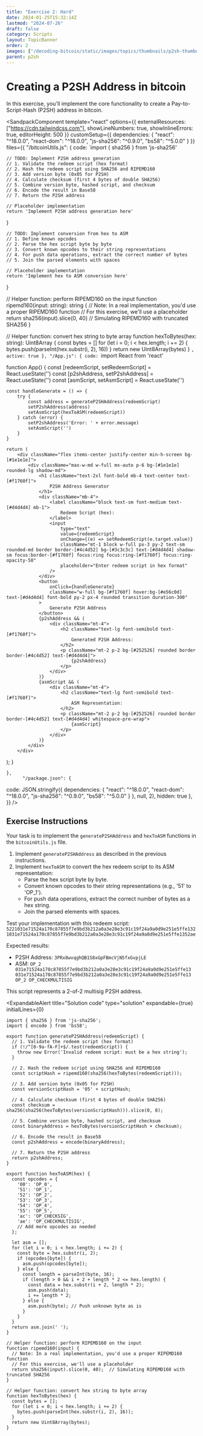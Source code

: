 ```yaml
---
title: "Exercise 2: Hard"
date: 2024-01-25T15:32:14Z
lastmod: "2024-07-26"
draft: false
category: Scripts
layout: TopicBanner
order: 2
images: ["/decoding-bitcoin/static/images/topics/thumbnails/p2sh-thumbnail.webp"]
parent: p2sh
---
```


# Creating a P2SH Address in bitcoin

In this exercise, you'll implement the core functionality to create a Pay-to-Script-Hash (P2SH) address in bitcoin.

<SandpackComponent
  template="react"
  options={{
    externalResources: ["https://cdn.tailwindcss.com"],
    showLineNumbers: true,
    showInlineErrors: true,
    editorHeight: 500
  }}
  customSetup={{
    dependencies: {
      "react": "^18.0.0",
      "react-dom": "^18.0.0",
      "js-sha256": "^0.9.0",
      "bs58": "^5.0.0"
    }
  }}
  files={{
    "/bitcoinUtils.js": {
      code: `import { sha256 } from 'js-sha256'

	// TODO: Implement P2SH address generation
	// 1. Validate the redeem script (hex format)
	// 2. Hash the redeem script using SHA256 and RIPEMD160
	// 3. Add version byte (0x05 for P2SH)
	// 4. Calculate checksum (first 4 bytes of double SHA256)
	// 5. Combine version byte, hashed script, and checksum
	// 6. Encode the result in Base58
	// 7. Return the P2SH address

    // Placeholder implementation
    return 'Implement P2SH address generation here'

}

	// TODO: Implement conversion from hex to ASM
	// 1. Define known opcodes
	// 2. Parse the hex script byte by byte
	// 3. Convert known opcodes to their string representations
	// 4. For push data operations, extract the correct number of bytes
	// 5. Join the parsed elements with spaces

    // Placeholder implementation
    return 'Implement hex to ASM conversion here'

}

// Helper function: perform RIPEMD160 on the input
function ripemd160(input: string): string {
// Note: In a real implementation, you'd use a proper RIPEMD160 function
// For this exercise, we'll use a placeholder
return sha256(input).slice(0, 40) // Simulating RIPEMD160 with truncated SHA256
}

// Helper function: convert hex string to byte array
function hexToBytes(hex: string): Uint8Array {
const bytes = []
for (let i = 0; i < hex.length; i += 2) {
bytes.push(parseInt(hex.substr(i, 2), 16))
}
return new Uint8Array(bytes)
}
`,
            active: true
          },
    "/App.js": {
      code: `import React from 'react'

function App() {
const [redeemScript, setRedeemScript] = React.useState('')
const [p2shAddress, setP2shAddress] = React.useState('')
const [asmScript, setAsmScript] = React.useState('')

    const handleGenerate = () => {
    	try {
    		const address = generateP2SHAddress(redeemScript)
    		setP2shAddress(address)
    		setAsmScript(hexToASM(redeemScript))
    	} catch (error) {
    		setP2shAddress('Error: ' + error.message)
    		setAsmScript('')
    	}
    }

    return (
    	<div className="flex items-center justify-center min-h-screen bg-[#1e1e1e]">
    		<div className="max-w-md w-full mx-auto p-6 bg-[#1e1e1e] rounded-lg shadow-md">
    			<h1 className="text-2xl font-bold mb-4 text-center text-[#f1760f]">
    				P2SH Address Generator
    			</h1>
    			<div className="mb-4">
    				<label className="block text-sm font-medium text-[#d4d4d4] mb-1">
    					Redeem Script (hex):
    				</label>
    				<input
    					type="text"
    					value={redeemScript}
    					onChange={(e) => setRedeemScript(e.target.value)}
    					className="mt-1 block w-full px-3 py-2 text-sm rounded-md border border-[#4c4d52] bg-[#3c3c3c] text-[#d4d4d4] shadow-sm focus:border-[#f1760f] focus:ring focus:ring-[#f1760f] focus:ring-opacity-50"
    					placeholder="Enter redeem script in hex format"
    				/>
    			</div>
    			<button
    				onClick={handleGenerate}
    				className="w-full bg-[#f1760f] hover:bg-[#e56c0d] text-[#d4d4d4] font-bold py-2 px-4 rounded transition duration-300"
    			>
    				Generate P2SH Address
    			</button>
    			{p2shAddress && (
    				<div className="mt-4">
    					<h2 className="text-lg font-semibold text-[#f1760f]">
    						Generated P2SH Address:
    					</h2>
    					<p className="mt-2 p-2 bg-[#252526] rounded border border-[#4c4d52] text-[#d4d4d4]">
    						{p2shAddress}
    					</p>
    				</div>
    			)}
    			{asmScript && (
    				<div className="mt-4">
    					<h2 className="text-lg font-semibold text-[#f1760f]">
    						ASM Representation:
    					</h2>
    					<p className="mt-2 p-2 bg-[#252526] rounded border border-[#4c4d52] text-[#d4d4d4] whitespace-pre-wrap">
    						{asmScript}
    					</p>
    				</div>
    			)}
    		</div>
    	</div>

); }

    },
          "/package.json": {
code: JSON.stringify({
dependencies: {
"react": "^18.0.0",
"react-dom": "^18.0.0",
"js-sha256": "^0.9.0",
"bs58": "^5.0.0"
}
}, null, 2),
hidden: true
},
}}
/>

## Exercise Instructions

Your task is to implement the `generateP2SHAddress` and `hexToASM` functions in the `bitcoinUtils.js` file.

1. Implement `generateP2SHAddress` as described in the previous instructions.
2. Implement `hexToASM` to convert the hex redeem script to its ASM representation:
    - Parse the hex script byte by byte.
    - Convert known opcodes to their string representations (e.g., '51' to 'OP_1').
    - For push data operations, extract the correct number of bytes as a hex string.
    - Join the parsed elements with spaces.

Test your implementation with this redeem script: `5221031e71524a170c87855f7e9bd3b212a0a3e28e3c91c19f24a9a0d9e251e5ffe1321031e71524a170c87855f7e9bd3b212a0a3e28e3c91c19f24a9a0d9e251e5ffe1352ae`

Expected results:

-   P2SH Address: `3PRx8wvqghQB1S8xGpFBmcVjN5fxGvpjLE`
-   ASM: `OP_2 031e71524a170c87855f7e9bd3b212a0a3e28e3c91c19f24a9a0d9e251e5ffe13 031e71524a170c87855f7e9bd3b212a0a3e28e3c91c19f24a9a0d9e251e5ffe13 OP_2 OP_CHECKMULTISIG`

This script represents a 2-of-2 multisig P2SH address.

<ExpandableAlert
  title="Solution code"
  type="solution"
  expandable={true}
  initialLines={0}

>

```
import { sha256 } from 'js-sha256';
import { encode } from 'bs58';

export function generateP2SHAddress(redeemScript) {
  // 1. Validate the redeem script (hex format)
  if (!/^[0-9a-fA-F]+$/.test(redeemScript)) {
    throw new Error('Invalid redeem script: must be a hex string');
  }

  // 2. Hash the redeem script using SHA256 and RIPEMD160
  const scriptHash = ripemd160(sha256(hexToBytes(redeemScript)));

  // 3. Add version byte (0x05 for P2SH)
  const versionScriptHash = '05' + scriptHash;

  // 4. Calculate checksum (first 4 bytes of double SHA256)
  const checksum = sha256(sha256(hexToBytes(versionScriptHash))).slice(0, 8);

  // 5. Combine version byte, hashed script, and checksum
  const binaryAddress = hexToBytes(versionScriptHash + checksum);

  // 6. Encode the result in Base58
  const p2shAddress = encode(binaryAddress);

  // 7. Return the P2SH address
  return p2shAddress;
}

export function hexToASM(hex) {
  const opcodes = {
    '00': 'OP_0',
    '51': 'OP_1',
    '52': 'OP_2',
    '53': 'OP_3',
    '54': 'OP_4',
    '55': 'OP_5',
    'ac': 'OP_CHECKSIG',
    'ae': 'OP_CHECKMULTISIG',
    // Add more opcodes as needed
  };

  let asm = [];
  for (let i = 0; i < hex.length; i += 2) {
    const byte = hex.substr(i, 2);
    if (opcodes[byte]) {
      asm.push(opcodes[byte]);
    } else {
      const length = parseInt(byte, 16);
      if (length > 0 && i + 2 + length * 2 <= hex.length) {
        const data = hex.substr(i + 2, length * 2);
        asm.push(data);
        i += length * 2;
      } else {
        asm.push(byte); // Push unknown byte as is
      }
    }
  }
  return asm.join(' ');
}

// Helper function: perform RIPEMD160 on the input
function ripemd160(input) {
  // Note: In a real implementation, you'd use a proper RIPEMD160 function
  // For this exercise, we'll use a placeholder
  return sha256(input).slice(0, 40);  // Simulating RIPEMD160 with truncated SHA256
}

// Helper function: convert hex string to byte array
function hexToBytes(hex) {
  const bytes = [];
  for (let i = 0; i < hex.length; i += 2) {
    bytes.push(parseInt(hex.substr(i, 2), 16));
  }
  return new Uint8Array(bytes);
}
```

</ExpandableAlert>
